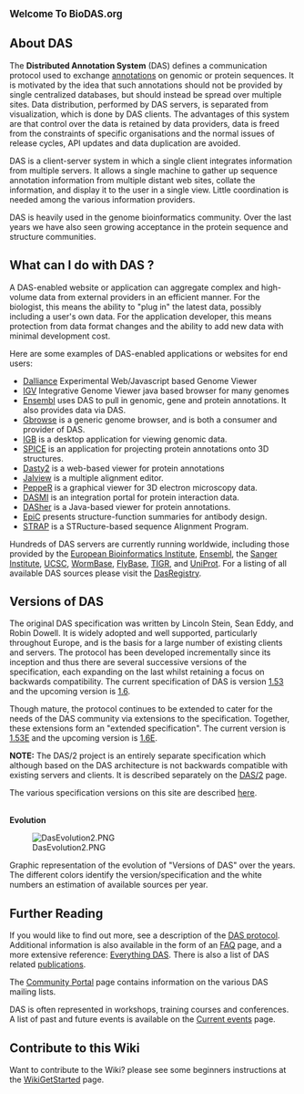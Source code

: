 <big>'''Welcome To BioDAS.org'''</big>

== About DAS ==

The <b>Distributed Annotation System</b> (DAS) defines a communication protocol used 
to exchange [http://en.wikipedia.org/wiki/Genome_project#Genome_annotation annotations] on genomic or protein sequences. 
It is motivated by the idea that such annotations 
should not be provided by single centralized databases, but should instead be spread 
over multiple sites. Data distribution, performed by DAS servers, is separated
from visualization, which is done by DAS clients. The advantages of this system are that control over the data is retained by data providers, data is freed from the constraints of specific organisations and the normal issues of release cycles, API updates and data duplication are avoided.

DAS is a client-server system in which a single client integrates information from 
multiple servers. It allows a single machine to gather up sequence annotation 
information from multiple distant web sites, collate the information, and display it
to the user in a single view. Little coordination is needed among the various 
information providers.

DAS is heavily used in the genome bioinformatics community. Over the last years we have also
seen growing acceptance in the protein sequence and structure communities.

== What can I do with DAS ? ==

A DAS-enabled website or application can aggregate complex and high-volume data from external providers in an efficient manner. For the biologist, this means the ability to "plug in" the latest data, possibly including a user's own data. For the application developer, this means protection from data format changes and the ability to add new data with minimal development cost.

Here are some examples of DAS-enabled applications or websites for end users:

* [http://www.biodalliance.org/human/ncbi36/ Dalliance] Experimental Web/Javascript based Genome Viewer
* [http://www.broadinstitute.org/igv/ IGV] Integrative Genome Viewer java based browser for many genomes
* [http://www.ensembl.org/info/data/ensembl_das.html Ensembl] uses DAS to pull in genomic, gene and protein annotations. It also provides data via DAS.
* [http://www.gmod.org/gbrowse_installation Gbrowse] is a generic genome browser, and is both a consumer and provider of DAS.
* [http://genoviz.sourceforge.net IGB] is a desktop application for viewing genomic data.
* [http://www.efamily.org.uk/software/dasclients/spice/ SPICE] is an application for projecting protein annotations onto 3D structures.
* [http://www.ebi.ac.uk/dasty/ Dasty2] is a web-based viewer for protein annotations
* [http://www.jalview.org Jalview] is a multiple alignment editor.
* [http://biocomp.cnb.uam.es/das/PeppeR/ PeppeR] is a graphical viewer for 3D electron microscopy data.
* [http://www.dasmi.de DASMI] is an integration portal for protein interaction data.
* [http://dasher.sbc.su.se DASher] is a Java-based viewer for protein annotations.
* [http://epic.embl.de EpiC] presents structure-function summaries for antibody design.
* [http://www.bioinformatics.org/strap/ STRAP] is a STRucture-based sequence Alignment Program.

Hundreds of DAS servers are currently running worldwide, including those provided by the [http://www.ebi.ac.uk/ European Bioinformatics Institute], [http://www.ensembl.org/ Ensembl], the [http://www.sanger.ac.uk/ Sanger Institute], [http://genome.ucsc.edu/ UCSC], [http://www.wormbase.org/ WormBase], [http://www.flybase.org/ FlyBase], [http://www.tigr.org/ TIGR], and [http://www.ebi.ac.uk/uniprot-das/ UniProt]. For a listing of all available DAS sources please visit the [[DasRegistry]].

== Versions of DAS ==

The original DAS specification was written by Lincoln Stein, Sean Eddy, and Robin Dowell. It is widely adopted and well supported, particularly throughout Europe, and is the basis for a large number of existing clients and servers. The protocol has been developed incrementally since its inception and thus there are several successive versions of the specification, each expanding on the last whilst retaining a focus on backwards compatibility. The current specification of DAS is version [http://www.biodas.org/documents/spec-1.53.html 1.53] and the upcoming version is [[DAS1.6|1.6]].

Though mature, the protocol continues to be extended to cater for the needs of the DAS community via extensions to the specification. Together, these extensions form an "extended specification". The current version is [http://www.dasregistry.org/spec_1.53E.jsp 1.53E] and the upcoming version is [[DAS1.6E|1.6E]].

<b>NOTE:</b> The DAS/2 project is an entirely separate specification which although based on the DAS architecture is not backwards compatible with existing servers and clients. It is described separately on the [[DAS/2]] page.

The various specification versions on this site are described [[DAS specification|here]].

<br>
'''Evolution'''

[[Image:DasEvolution2.PNG]]

Graphic representation of the evolution of "Versions of DAS" over the years. The different colors identify the version/specification and the white numbers an estimation of available sources per year.

== Further Reading ==

If you would like to find out more, see a description of the [[DAS/1|DAS protocol]]. Additional information is also available in the form of an [[DasFAQ|FAQ]] page, and a more extensive reference: [[Everything DAS]]. There is also a list of DAS related [[DAS_publications|publications]].

The [[BioDAS:Community_Portal|Community Portal]] page contains information on the various DAS mailing lists.

DAS is often represented in workshops, training courses and conferences. A list of past and future events is available on the [[Current events]] page.

== Contribute to this Wiki ==

Want to contribute to the Wiki? please see some beginners instructions at the [[WikiGetStarted]] page.